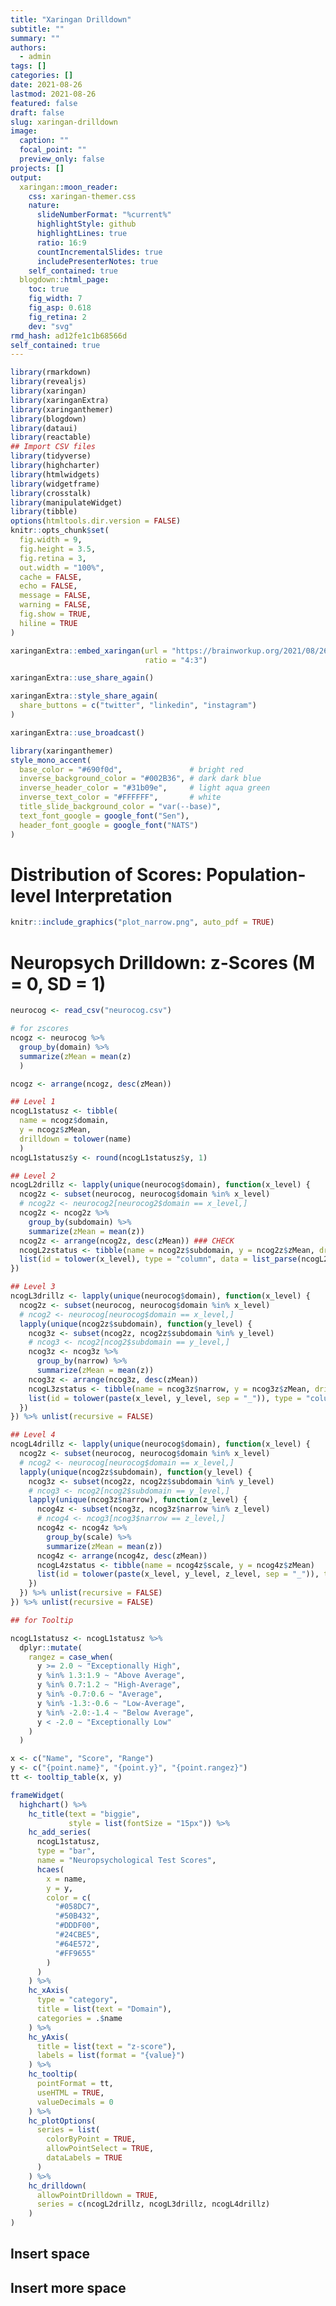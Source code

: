 ```yaml
---
title: "Xaringan Drilldown"
subtitle: ""
summary: ""
authors:
  - admin
tags: []
categories: []
date: 2021-08-26
lastmod: 2021-08-26
featured: false
draft: false
slug: xaringan-drilldown
image:
  caption: ""
  focal_point: ""
  preview_only: false
projects: []
output:
  xaringan::moon_reader:
    css: xaringan-themer.css
    nature:
      slideNumberFormat: "%current%"
      highlightStyle: github
      highlightLines: true
      ratio: 16:9
      countIncrementalSlides: true
      includePresenterNotes: true
    self_contained: true
  blogdown::html_page:
    toc: true
    fig_width: 7
    fig_asp: 0.618
    fig_retina: 2
    dev: "svg"
rmd_hash: ad12fe1c1b68566d
self_contained: true
---
```


```r
library(rmarkdown)
library(revealjs)
library(xaringan)
library(xaringanExtra)
library(xaringanthemer)
library(blogdown)
library(dataui)
library(reactable)
## Import CSV files
library(tidyverse)
library(highcharter)
library(htmlwidgets)
library(widgetframe)
library(crosstalk)
library(manipulateWidget)
library(tibble)
options(htmltools.dir.version = FALSE)
knitr::opts_chunk$set(
  fig.width = 9, 
  fig.height = 3.5, 
  fig.retina = 3,
  out.width = "100%",
  cache = FALSE,
  echo = FALSE,
  message = FALSE, 
  warning = FALSE,
  fig.show = TRUE,
  hiline = TRUE
)
```


```r
xaringanExtra::embed_xaringan(url = "https://brainworkup.org/2021/08/26/xaringan-drilldown/",
                              ratio = "4:3")
```

```r
xaringanExtra::use_share_again()
```

```r
xaringanExtra::style_share_again(
  share_buttons = c("twitter", "linkedin", "instagram")
)
```

```r
xaringanExtra::use_broadcast()
```


```r
library(xaringanthemer)
style_mono_accent(
  base_color = "#690f0d",               # bright red
  inverse_background_color = "#002B36", # dark dark blue
  inverse_header_color = "#31b09e",     # light aqua green
  inverse_text_color = "#FFFFFF",       # white
  title_slide_background_color = "var(--base)",
  text_font_google = google_font("Sen"),
  header_font_google = google_font("NATS")
)
```

# Distribution of Scores: Population-level Interpretation

```r
knitr::include_graphics("plot_narrow.png", auto_pdf = TRUE)
```

# Neuropsych Drilldown: z-Scores (M = 0, SD = 1)

```r
neurocog <- read_csv("neurocog.csv")
```

```r
# for zscores
ncogz <- neurocog %>%
  group_by(domain) %>%
  summarize(zMean = mean(z)
  )

ncogz <- arrange(ncogz, desc(zMean))

## Level 1
ncogL1statusz <- tibble(
  name = ncogz$domain,
  y = ncogz$zMean,
  drilldown = tolower(name)
  )
ncogL1statusz$y <- round(ncogL1statusz$y, 1)

## Level 2
ncogL2drillz <- lapply(unique(neurocog$domain), function(x_level) {
  ncog2z <- subset(neurocog, neurocog$domain %in% x_level)
  # ncog2z <- neurocog2[neurocog2$domain == x_level,]
  ncog2z <- ncog2z %>%
    group_by(subdomain) %>%
    summarize(zMean = mean(z))
  ncog2z <- arrange(ncog2z, desc(zMean)) ### CHECK
  ncogL2zstatus <- tibble(name = ncog2z$subdomain, y = ncog2z$zMean, drilldown = tolower(paste(x_level, name, sep = "_")))
  list(id = tolower(x_level), type = "column", data = list_parse(ncogL2zstatus))
})

## Level 3
ncogL3drillz <- lapply(unique(neurocog$domain), function(x_level) {
  ncog2z <- subset(neurocog, neurocog$domain %in% x_level)
  # ncog2 <- neurocog[neurocog$domain == x_level,]
  lapply(unique(ncog2z$subdomain), function(y_level) {
    ncog3z <- subset(ncog2z, ncog2z$subdomain %in% y_level)
    # ncog3 <- ncog2[ncog2$subdomain == y_level,]
    ncog3z <- ncog3z %>%
      group_by(narrow) %>%
      summarize(zMean = mean(z))
    ncog3z <- arrange(ncog3z, desc(zMean))
    ncogL3zstatus <- tibble(name = ncog3z$narrow, y = ncog3z$zMean, drilldown = tolower(paste(x_level, y_level, name, sep = "_")))
    list(id = tolower(paste(x_level, y_level, sep = "_")), type = "column", data = list_parse(ncogL3zstatus))
  })
}) %>% unlist(recursive = FALSE)

## Level 4
ncogL4drillz <- lapply(unique(neurocog$domain), function(x_level) {
  ncog2z <- subset(neurocog, neurocog$domain %in% x_level)
  # ncog2 <- neurocog[neurocog$domain == x_level,]
  lapply(unique(ncog2z$subdomain), function(y_level) {
    ncog3z <- subset(ncog2z, ncog2z$subdomain %in% y_level)
    # ncog3 <- ncog2[ncog2$subdomain == y_level,]
    lapply(unique(ncog3z$narrow), function(z_level) {
      ncog4z <- subset(ncog3z, ncog3z$narrow %in% z_level)
      # ncog4 <- ncog3[ncog3$narrow == z_level,]
      ncog4z <- ncog4z %>%
        group_by(scale) %>%
        summarize(zMean = mean(z))
      ncog4z <- arrange(ncog4z, desc(zMean))
      ncogL4zstatus <- tibble(name = ncog4z$scale, y = ncog4z$zMean)
      list(id = tolower(paste(x_level, y_level, z_level, sep = "_")), type = "column", data = list_parse2(ncogL4zstatus))
    })
  }) %>% unlist(recursive = FALSE)
}) %>% unlist(recursive = FALSE)
```

```r
## for Tooltip

ncogL1statusz <- ncogL1statusz %>%
  dplyr::mutate(
    rangez = case_when(
      y >= 2.0 ~ "Exceptionally High",
      y %in% 1.3:1.9 ~ "Above Average",
      y %in% 0.7:1.2 ~ "High-Average",
      y %in% -0.7:0.6 ~ "Average",
      y %in% -1.3:-0.6 ~ "Low-Average",
      y %in% -2.0:-1.4 ~ "Below Average",
      y < -2.0 ~ "Exceptionally Low"
    )
  )

x <- c("Name", "Score", "Range")
y <- c("{point.name}", "{point.y}", "{point.rangez}")
tt <- tooltip_table(x, y)
```


```r
frameWidget(
  highchart() %>%
    hc_title(text = "biggie",
             style = list(fontSize = "15px")) %>%
    hc_add_series(
      ncogL1statusz,
      type = "bar",
      name = "Neuropsychological Test Scores",
      hcaes(
        x = name,
        y = y,
        color = c(
          "#058DC7",
          "#50B432",
          "#DDDF00",
          "#24CBE5",
          "#64E572",
          "#FF9655"
        )
      )
    ) %>%
    hc_xAxis(
      type = "category",
      title = list(text = "Domain"),
      categories = .$name
    ) %>%
    hc_yAxis(
      title = list(text = "z-score"),
      labels = list(format = "{value}")
    ) %>%
    hc_tooltip(
      pointFormat = tt,
      useHTML = TRUE,
      valueDecimals = 0
    ) %>%
    hc_plotOptions(
      series = list(
        colorByPoint = TRUE,
        allowPointSelect = TRUE,
        dataLabels = TRUE
      )
    ) %>%
    hc_drilldown(
      allowPointDrilldown = TRUE,
      series = c(ncogL2drillz, ncogL3drillz, ncogL4drillz)
    )
)
```

## Insert space


## Insert more space

